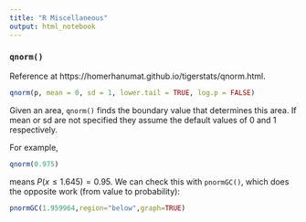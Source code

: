 ```yaml
---
title: "R Miscellaneous"
output: html_notebook
---
```


### `qnorm()`

Reference at https://homerhanumat.github.io/tigerstats/qnorm.html.

```r
qnorm(p, mean = 0, sd = 1, lower.tail = TRUE, log.p = FALSE)
```

Given an area, `qnorm()` finds the boundary value that determines this area. If mean or sd are not specified they assume the default values of 0 and 1 respectively.

For example, 
```r
qnorm(0.975)
```
means $P(x\leq1.645) = 0.95$. We can check this with `pnormGC()`, which does the opposite work (from value to probability):
```r
pnormGC(1.959964,region="below",graph=TRUE)
```

